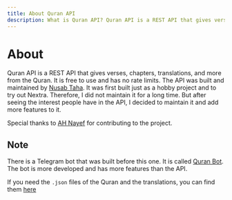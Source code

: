 ```yaml
---
title: About Quran API
description: What is Quran API? Quran API is a REST API that gives verses, chapters, translations, and more from the Quran. It is free to use and has no rate limits.
---
```



# About

Quran API is a REST API that gives verses, chapters, translations, and more from the Quran. It is free to use and has no rate limits. The API was built and maintained by [Nusab Taha](https://nusab19.pages.dev).
It was first built just as a hobby project and to try out Nextra. Therefore, I did not maintain it for a long time. But after seeing the interest people have in the API, I decided to maintain it and add more features to it.

Special thanks to [AH Nayef](https://github.com/ahnayef) for contributing to the project. 

## Note

There is a Telegram bot that was built before this one. It is called [Quran Bot](https://t.me/AlFurqanRobot). The bot is more developed and has more features than the API. 

If you need the `.json` files of the Quran and the translations, you can find them [here](https://github.com/The-Quran-Project/The-Quran-Bot/tree/main/bot/Data)
